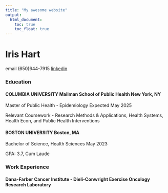 ```yaml
---
title: "My awesome website"
output: 
  html_document:
    toc: true
    toc_float: true
---
```



# Iris Hart

email (650)644-7915 [linkedin](https://www.linkedin.com/in/irishart/)

### Education
#### COLUMBIA UNIVERSITY Mailman School of Public Health                        New York, NY
Master of Public Health - Epidemiology Expected May 2025

Relevant Coursework - Research Methods & Applications, Health Systems, Health Econ, and Public Health Interventions

#### BOSTON UNIVERSITY                                                          Boston, MA
Bachelor of Science, Health Sciences May 2023

GPA: 3.7, Cum Laude

### Work Experience
#### Dana-Farber Cancer Institute - Dieli-Conwright Exercise Oncology Research Laboratory

